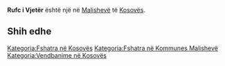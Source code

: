 {{Fshat në 
 | Emri                = Rufc i Vjetër
 | EmriAlt                = 
 | NAME_SHORT_FORM=      
 | NAME_GENERIC=      
 | NAME_SORT_NAME_RO=      RUFCIVJETER
 | FULL_NAME_RO = Rufc i Vjetër
 | FULL_NAME_ND_RO=Rufc i Vjeter
 | SORT_NAME_RG=RUFCIVJETER
 | FULL_NAME_RG=Rufc i Vjetër
 | FULL_NAME_ND_RG=Rufc i Vjeter
 | SRP_NAME_SHORT_FORM=      
 | SRP_NAME_GENERIC=      
 | SRP_NAME_SORT_NAME_RO=      
 | SRP_FULL_NAME_RO = 
 | SRP_FULL_NAME_ND_RO=
 | SRP_SORT_NAME_RG=
 | SRP_FULL_NAME_RG=
 | SRP_FULL_NAME_ND_RG=
 | Emri (Rasa dhanore) = 
 | Figura              = 
 | Shteti              = Kosovo
 | Komuna              = Malishevë
 | Kodi postar         = 
 | Sipërfaqja          = 

 | Popullsia           = 

 | Regj. i popullsisë  = 
 | Dend. e popullsisë  = 
 | Faqja zyrtare       = 
 <!--- Koordinatat ----> 
 | Gjerësia            = 42.531667
 | Gjatësia            = 21.085278
 | Lartësia            = 
}}
'''Rufc i Vjetër''' është një [[]] në [[Malishevë]] të [[Kosovës]].

<!-- == Gjeografia == -->
<!-- == Historia == -->
<!-- == Demografia == -->
== Shih edhe ==
{{Komuna Malishevë}}
{{Kosovo-Administrata-Cung}}

[[Kategoria:Fshatra në Kosovës]]
[[Kategoria:Fshatra në Kommunes Malishevë]]
[[Kategoria:Vendbanime në Kosovës]]